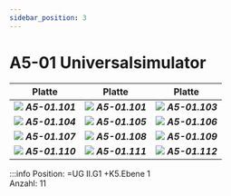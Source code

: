 ```yaml
---
sidebar_position: 3
---
```


# A5-01 Universalsimulator

| Platte | Platte | Platte |
|----|----|---|
| ![](/image/labore/b1/laborplatten/hps/hps_a5_01_101.jpg) ***A5-01.101*** | ![](/image/labore/b1/laborplatten/hps/hps_a5_01_101.jpg) ***A5-01.101*** | ![](/image/labore/b1/laborplatten/hps/hps_a5_01_103.jpg) ***A5-01.103*** |
| ![](/image/labore/b1/laborplatten/hps/hps_a5_01_104.jpg) ***A5-01.104*** | ![](/image/labore/b1/laborplatten/hps/hps_a5_01_105.jpg) ***A5-01.105*** | ![](/image/labore/b1/laborplatten/hps/hps_a5_01_106.jpg) ***A5-01.106*** |
| ![](/image/labore/b1/laborplatten/hps/hps_a5_01_107.jpg) ***A5-01.107*** | ![](/image/labore/b1/laborplatten/hps/hps_a5_01_108.jpg) ***A5-01.108*** | ![](/image/labore/b1/laborplatten/hps/hps_a5_01_109.jpg) ***A5-01.109*** |
| ![](/image/labore/b1/laborplatten/hps/hps_a5_01_110.jpg) ***A5-01.110*** | ![](/image/labore/b1/laborplatten/hps/hps_a5_01_111.jpg) ***A5-01.111*** | ![](/image/labore/b1/laborplatten/hps/hps_a5_01_112.jpg) ***A5-01.112*** |

:::info
Position:   =UG II.G1  +K5.Ebene 1  \
Anzahl: 11